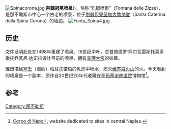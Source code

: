 {{coord|40.846151|14.258564|display=title}}
[[File:Spinacorona.jpg|thumb]]
'''荆棘冠冕喷泉'''({{lang-it|Fontana della Spinacorona}})，俗称“乳房喷泉”（Fontana delle Zizze），是那不勒斯市中心一个古老的喷泉，位于[[荆棘冠冕圣加大肋纳堂|荆棘冠冕圣加大肋纳堂]]（Santa Caterina della Spina Corona）的墙边。
[[File:Fonta_Spina4.jpg|thumb]]

==历史==
文件证明此处在1498年重建了喷泉。16世纪中叶，总督佩德罗·阿尔瓦雷斯托莱多委托乔瓦尼·达诺拉设计目前的喷泉，拥有[[查理大帝|查理大帝]]的纹章。

雕塑描绘[[塞壬|塞壬]]（海妖）帕耳忒诺珀的乳房中喷水，熄灭[[维苏威火山|维苏威火山]]的火。今天看到的喷泉是一个副本，原作自20世纪20年代收藏在[[圣玛蒂诺修道院|圣玛蒂诺修道院]]博物馆<ref>[http://www.corpodinapoli.it/ospitalita/monumenti/fontana-spinacorona.html Corpo di Napoli] {{Wayback|url=http://www.corpodinapoli.it/ospitalita/monumenti/fontana-spinacorona.html |date=20160304103002 }}, website dedicated to sites in central Naples.</ref>。

==参考==
{{Reflist}}{{那不勒斯地标}}
[[Category:那不勒斯|Category:那不勒斯]]